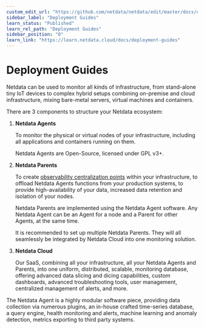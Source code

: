 ```yaml
---
custom_edit_url: "https://github.com/netdata/netdata/edit/master/docs/deployment-guides/README.md"
sidebar_label: "Deployment Guides"
learn_status: "Published"
learn_rel_path: "Deployment Guides"
sidebar_position: "0"
learn_link: "https://learn.netdata.cloud/docs/deployment-guides"
---
```


# Deployment Guides

Netdata can be used to monitor all kinds of infrastructure, from stand-alone tiny IoT devices to complex hybrid setups combining on-premise and cloud infrastructure, mixing bare-metal servers, virtual machines and containers.

There are 3 components to structure your Netdata ecosystem:

1. **Netdata Agents**

   To monitor the physical or virtual nodes of your infrastructure, including all applications and containers running on them.

   Netdata Agents are Open-Source, licensed under GPL v3+.

2. **Netdata Parents**

   To create [observability centralization points](REPLACELINKObservability-Centralization-Points.md) within your infrastructure, to offload Netdata Agents functions from your production systems, to provide high-availability of your data, increased data retention and isolation of your nodes.

   Netdata Parents are implemented using the Netdata Agent software. Any Netdata Agent can be an Agent for a node and a Parent  for other Agents, at the same time.

   It is recommended to set up multiple Netdata Parents. They will all seamlessly be integrated by Netdata Cloud into one monitoring solution.

3. **Netdata Cloud**

   Our SaaS, combining all your infrastructure, all your Netdata Agents and Parents, into one uniform, distributed, scalable, monitoring database, offering advanced data slicing and dicing capabilities, custom dashboards, advanced troubleshooting tools, user management, centralized management of alerts, and more.

The Netdata Agent is a highly modular software piece, providing data collection via numerous plugins, an in-house crafted time-series database, a query engine, health monitoring and alerts, machine learning and anomaly detection, metrics exporting to third party systems.
